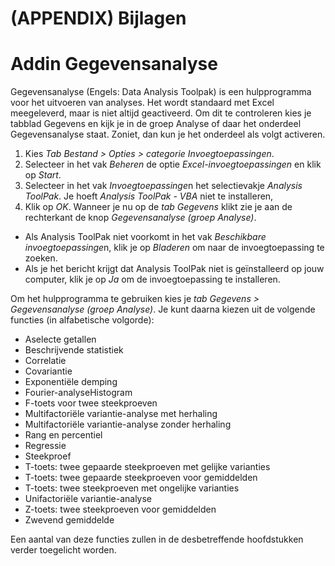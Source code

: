# (APPENDIX) Bijlagen {-}

# Addin Gegevensanalyse {#app-toolpak}

Gegevensanalyse (Engels: Data Analysis Toolpak) is een hulpprogramma voor het uitvoeren van analyses. Het wordt standaard met Excel meegeleverd, maar is niet altijd geactiveerd. Om dit te controleren kies je tabblad Gegevens en kijk je in de groep Analyse of daar het onderdeel Gegevensanalyse staat. Zoniet, dan kun je het onderdeel als volgt activeren.

1. Kies *Tab Bestand \> Opties \> categorie Invoegtoepassingen*.
2. Selecteer in het vak *Beheren* de optie *Excel-invoegtoepassingen* en klik op *Start*.
3. Selecteer in het vak *Invoegtoepassinge*n het selectievakje *Analysis ToolPak*. Je hoeft *Analysis ToolPak - VBA* niet te installeren,
4. Klik op *OK*. Wanneer je nu op de *tab Gegevens* klikt zie je aan de rechterkant de knop *Gegevensanalyse (groep Analyse)*.

::: {.important}
+ Als Analysis ToolPak niet voorkomt in het vak *Beschikbare invoegtoepassinge*n, klik je op *Bladeren* om naar de invoegtoepassing te zoeken.
+ Als je het bericht krijgt dat Analysis ToolPak niet is geïnstalleerd op jouw computer, klik je op *Ja* om de invoegtoepassing te installeren.
:::

Om het hulpprogramma te gebruiken kies je *tab Gegevens \> Gegevensanalyse (groep Analyse)*. Je kunt daarna kiezen uit de volgende functies (in alfabetische volgorde):

-   Aselecte getallen
-   Beschrijvende statistiek
-   Correlatie
-   Covariantie
-   Exponentiële demping
-   Fourier-analyseHistogram
-   F-toets voor twee steekproeven
-   Multifactoriële variantie-analyse met herhaling
-   Multifactoriële variantie-analyse zonder herhaling
-   Rang en percentiel
-   Regressie
-   Steekproef
-   T-toets: twee gepaarde steekproeven met gelijke varianties
-   T-toets: twee gepaarde steekproeven voor gemiddelden
-   T-toets: twee steekproeven met ongelijke varianties
-   Unifactoriële variantie-analyse
-   Z-toets: twee steekproeven voor gemiddelden
-   Zwevend gemiddelde

Een aantal van deze functies zullen in de desbetreffende hoofdstukken verder toegelicht worden.
